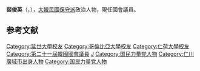 {{BLP unsourced|time=2020-10-08T08:03:15+00:00}}
{{Infobox politician
| name = 裴俊英
| native_name = 배준영
| image = 
| caption = 
| birth_date = {{Birth date and age|1970|10|21}}
| birth_place = {{KOR}}[[京畿道|京畿道]][[仁川市|仁川市]]<br>{{small|（今[[仁川廣域市|仁川廣域市]]）}}
| residence = {{KOR}}[[仁川|仁川]]
| nationality = {{ROK}}
| party      = {{PPP}}
| otherparty = {{UFP}}
| other_names = 
| educate = 
*[[延世大學|延世大學]]
*[[哥倫比亞大學|哥倫比亞大學]]
*[[仁荷大學|仁荷大學]]
| office = {{flagicon|South Korea}} 第21屆[[韓國國會|韓國國會]]議員
| term_start = 2020年5月30日
| term_end = 
| constituency = [[仁川|仁川]][[中區_(仁川)|中區]]、[[江華郡|江華郡]]、[[甕津郡_(仁川)|甕津郡]]
| predecessor = ''選區重劃''
| successor = 
}}

'''裴俊英'''（{{kor|배준영|裵俊英|Bae Jun-yeong}}，{{bd|1970年|10月21日}}），[[大韓民國|大韓民國]][[保守派|保守派]]政治人物，現任國會議員。

== 参考文献 ==
<references />

{{DEFAULTSORT:Bae Jun-yeong}}
[[Category:延世大學校友|Category:延世大學校友]]
[[Category:哥倫比亞大學校友|Category:哥倫比亞大學校友]]
[[Category:仁荷大學校友|Category:仁荷大學校友]]
[[Category:第二十一屆韓國國會議員|Category:第二十一屆韓國國會議員]]
[[Category:裴姓|J]]
[[Category:国民力量党人物|Category:国民力量党人物]]
[[Category:仁川廣域市出身人物|Category:仁川廣域市出身人物]]
[[Category:国民力量党人物|Category:国民力量党人物]]